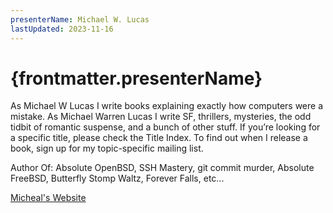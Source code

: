 ```yaml
---
presenterName: Michael W. Lucas
lastUpdated: 2023-11-16
---
```


# {frontmatter.presenterName}

As Michael W Lucas I write books explaining exactly how computers were a mistake. As Michael Warren Lucas I write SF, thrillers, mysteries, the odd tidbit of romantic suspense, and a bunch of other stuff. If you’re looking for a specific title, please check the Title Index. To find out when I release a book, sign up for my topic-specific mailing list.

Author Of: Absolute OpenBSD, SSH Mastery, git commit murder, Absolute FreeBSD, Butterfly Stomp Waltz, Forever Falls, etc...

[Micheal's Website](https://mwl.io/)

